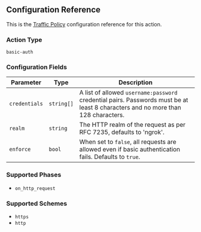 ## Configuration Reference

This is the [Traffic Policy](/docs/http/traffic-policy/) configuration
reference for this action.

### Action Type

`basic-auth`

### Configuration Fields

| Parameter     | Type       | Description                                                                                                                      |
| ------------- | ---------- | -------------------------------------------------------------------------------------------------------------------------------- |
| `credentials` | `string[]` | A list of allowed `username:password` credential pairs. Passwords must be at least 8 characters and no more than 128 characters. |
| `realm`       | `string`   | The HTTP realm of the request as per RFC 7235, defaults to 'ngrok'.                                                              |
| `enforce`     | `bool`     | When set to `false`, all requests are allowed even if basic authentication fails. Defaults to `true`.                            |

### Supported Phases

- `on_http_request`

### Supported Schemes

- `https`
- `http`
